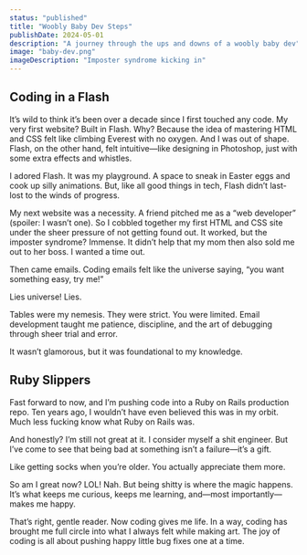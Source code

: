 ```yaml
---
status: "published"
title: "Woobly Baby Dev Steps"
publishDate: 2024-05-01
description: "A journey through the ups and downs of a woobly baby dev"
image: "baby-dev.png"
imageDescription: "Imposter syndrome kicking in"
---
```


## Coding in a Flash

It’s wild to think it’s been over a decade since I first touched any code. My very first website? Built in Flash. Why? Because the idea of mastering HTML and CSS felt like climbing Everest with no oxygen. And I was out of shape. Flash, on the other hand, felt intuitive—like designing in Photoshop, just with some extra effects and whistles.

I adored Flash. It was my playground. A space to sneak in Easter eggs and cook up silly animations. But, like all good things in tech, Flash didn’t last-lost to the winds of progress.

My next website was a necessity. A friend pitched me as a “web developer” (spoiler: I wasn’t one). So I cobbled together my first HTML and CSS site under the sheer pressure of not getting found out. It worked, but the imposter syndrome? Immense. It didn’t help that my mom then also sold me out to her boss. I wanted a time out.

Then came emails. Coding emails felt like the universe saying, “you want something easy, try me!”

Lies universe! Lies.

Tables were my nemesis. They were strict. You were limited. Email development taught me patience, discipline, and the art of debugging through sheer trial and error.

It wasn’t glamorous, but it was foundational to my knowledge.

## Ruby Slippers
Fast forward to now, and I’m pushing code into a Ruby on Rails production repo. Ten years ago, I wouldn’t have even believed this was in my orbit. Much less fucking know what Ruby on Rails was.

And honestly? I’m still not great at it. I consider myself a shit engineer. But I’ve come to see that being bad at something isn’t a failure—it’s a gift.

Like getting socks when you’re older. You actually appreciate them more.

So am I great now? LOL! Nah. But being shitty is where the magic happens. It’s what keeps me curious, keeps me learning, and—most importantly—makes me happy.

That’s right, gentle reader. Now coding gives me life. In a way, coding has brought me full circle into what I always felt while making art. The joy of coding is all about pushing happy little bug fixes one at a time.